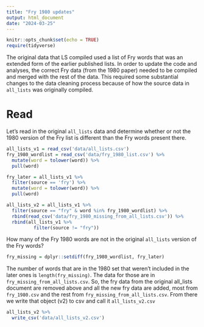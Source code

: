 ```yaml
---
title: "Fry 1980 updates"
output: html_document
date: "2024-03-25"
---
```


```r
knitr::opts_chunk$set(echo = TRUE)
require(tidyverse)
```

The original data that LS compiled used a list of Fry words that was an extended form of the earlier published lists. In order to update the code and analyses, the correct Fry data (from the 1980 paper) needed to be compiled and merged with the rest of the data. This required some substantial changes to the data cleaning process because of how the source data in `all_lists` was originally compiled.

# Read
Let's read in the original `all_lists` data and determine whether or not the 1980 version of the Fry list is different than the Fry words present there.

```r

all_lists_v1 = read_csv('data/all_lists.csv')
fry_1980_wordlist = read_csv('data/fry_1980_list.csv') %>% 
  mutate(word = tolower(word)) %>% 
  pull(word)

fry_later = all_lists_v1 %>% 
  filter(source == 'fry') %>% 
  mutate(word = tolower(word)) %>% 
  pull(word)

all_lists_v2 = all_lists_v1 %>% 
  filter(source == "fry" & word %in% fry_1980_wordlist) %>% 
  rbind(read_csv('data/fry_1980_missing_from_all_lists.csv')) %>% 
  rbind(all_lists_v1 %>% 
          filter(source != "fry"))


```

How many of the Fry 1980 words are not in the original `all_lists` version of the Fry words?

```r

fry_missing = dplyr::setdiff(fry_1980_wordlist, fry_later)

```

The number of words that are in the 1980 set that weren't included in the later ones is `length(fry_missing)`. The data for those are in `fry_missing_from_all_lists.csv`. So, the fry data from the original all_lists document are removed above and all the new fry data are added, most from `fry_1980.csv` and  the rest from `fry_missing_from_all_lists.csv`. From there we write that object (v2) to csv and call it `all_lists_v2.csv`

```r
all_lists_v2 %>% 
  write_csv('data/all_lists_v2.csv')

```

